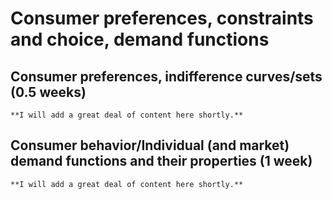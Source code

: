 # Consumer preferences, constraints and choice, demand functions {#consumers_dmd}

## Consumer preferences, indifference curves/sets (0.5 weeks) {#consumer_pref}

```block2
**I will add a great deal of content here shortly.**
```

## Consumer behavior/Individual (and market) demand functions and their properties (1 week) {#demand}


```block2
**I will add a great deal of content here shortly.**
```


